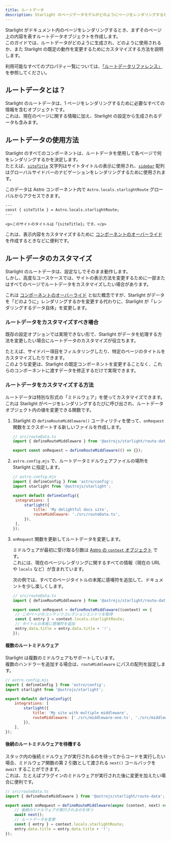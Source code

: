 ```yaml
---
title: ルートデータ
description: Starlight のページデータモデルがどのようにページをレンダリングするか、またそのカスタマイズ方法について学びましょう。
---
```



Starlight がドキュメント内のページをレンダリングするとき、まずそのページ上の内容を表すルートデータオブジェクトを作成します。  
このガイドでは、ルートデータがどのように生成され、どのように使用されるか、また Starlight の既定の動作を変更するためにカスタマイズする方法を説明します。

利用可能なすべてのプロパティ一覧については、[「ルートデータリファレンス」](/ja/reference/route-data/) を参照してください。

## ルートデータとは？

Starlight のルートデータは、1 ページをレンダリングするために必要なすべての情報を含むオブジェクトです。  
これは、現在のページに関する情報に加え、Starlight の設定から生成されるデータも含みます。

## ルートデータの使用方法

Starlight のすべてのコンポーネントは、ルートデータを使用して各ページで何をレンダリングするかを決定します。  
たとえば、[`siteTitle`](/ja/reference/route-data/#sitetitle) 文字列はサイトタイトルの表示に使用され、[`sidebar`](/ja/reference/route-data/#sidebar) 配列はグローバルサイドバーのナビゲーションをレンダリングするために使用されます。

このデータは Astro コンポーネント内で `Astro.locals.starlightRoute` グローバルからアクセスできます。

```astro title="example.astro" {2}
---
const { siteTitle } = Astro.locals.starlightRoute;
---

<p>このサイトのタイトルは「{siteTitle}」です。</p>
```

これは、表示内容をカスタマイズするために [コンポーネントのオーバーライド](/ja/guides/overriding-components/) を作成するときなどに便利です。

## ルートデータのカスタマイズ

Starlight のルートデータは、設定なしでそのまま動作します。  
しかし、高度なユースケースでは、サイトの表示方法を変更するために一部またはすべてのページでルートデータをカスタマイズしたい場合があります。

これは [コンポーネントのオーバーライド](/ja/guides/overriding-components/) と似た概念ですが、Starlight がデータを「どのように」レンダリングするかを変更する代わりに、Starlight が「レンダリングするデータ自体」を変更します。

### ルートデータをカスタマイズすべき場合

既存の設定オプションでは実現できない形で、Starlight がデータを処理する方法を変更したい場合にルートデータのカスタマイズが役立ちます。

たとえば、サイドバー項目をフィルタリングしたり、特定のページのタイトルをカスタマイズしたりできます。  
このような変更は、Starlight の既定コンポーネントを変更することなく、これらのコンポーネントに渡すデータを修正するだけで実現できます。

### ルートデータをカスタマイズする方法

ルートデータは特別な形式の「ミドルウェア」を使ってカスタマイズできます。  
これは Starlight がページをレンダリングするたびに呼び出され、ルートデータオブジェクト内の値を変更できる関数です。

<Steps>

1. Starlight の `defineRouteMiddleware()` ユーティリティを使って、`onRequest` 関数をエクスポートする新しいファイルを作成します。

   ```ts
   // src/routeData.ts
   import { defineRouteMiddleware } from '@astrojs/starlight/route-data';

   export const onRequest = defineRouteMiddleware(() => {});
   ```

2. `astro.config.mjs` で、ルートデータミドルウェアファイルの場所を Starlight に指定します。

   ```js ins={9}
   // astro.config.mjs
   import { defineConfig } from 'astro/config';
   import starlight from '@astrojs/starlight';

   export default defineConfig({
   	integrations: [
   		starlight({
   			title: 'My delightful docs site',
   			routeMiddleware: './src/routeData.ts',
   		}),
   	],
   });
   ```

3. `onRequest` 関数を更新してルートデータを変更します。

   ミドルウェアが最初に受け取る引数は [Astro の `context` オブジェクト](https://docs.astro.build/en/reference/api-reference/) です。  
   これには、現在のページレンダリングに関するすべての情報（現在の URL や `locals` など）が含まれています。

   次の例では、すべてのページタイトルの末尾に感嘆符を追加して、ドキュメントを少し楽しくします。

   ```ts
   // src/routeData.ts
   import { defineRouteMiddleware } from '@astrojs/starlight/route-data';

   export const onRequest = defineRouteMiddleware((context) => {
   	// このページのコンテンツコレクションエントリを取得
   	const { entry } = context.locals.starlightRoute;
   	// タイトルの末尾に感嘆符を追加
   	entry.data.title = entry.data.title + '!';
   });
   ```

</Steps>

#### 複数のルートミドルウェア

Starlight は複数のミドルウェアもサポートしています。  
複数のハンドラーを追加する場合は、`routeMiddleware` にパスの配列を設定します。

```js {9}
// astro.config.mjs
import { defineConfig } from 'astro/config';
import starlight from '@astrojs/starlight';

export default defineConfig({
	integrations: [
		starlight({
			title: 'My site with multiple middleware',
			routeMiddleware: ['./src/middleware-one.ts', './src/middleware-two.ts'],
		}),
	],
});
```

#### 後続のルートミドルウェアを待機する

スタック内の後続ミドルウェアが実行されるのを待ってからコードを実行したい場合、ミドルウェア関数の第 2 引数として渡される `next()` コールバックを `await` することができます。  
これは、たとえばプラグインのミドルウェアが実行された後に変更を加えたい場合に便利です。

```ts "next" "await next();"
// src/routeData.ts
import { defineRouteMiddleware } from '@astrojs/starlight/route-data';

export const onRequest = defineRouteMiddleware(async (context, next) => {
	// 後続のミドルウェアが実行されるのを待つ
	await next();
	// ルートデータを変更
	const { entry } = context.locals.starlightRoute;
	entry.data.title = entry.data.title + '!';
});
```
